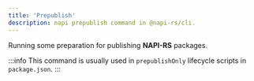 ```yaml
---
title: 'Prepublish'
description: napi prepublish command in @napi-rs/cli.
---
```


Running some preparation for publishing **NAPI-RS** packages.

:::info
This command is usually used in `prepublishOnly` lifecycle scripts in `package.json`.
:::
